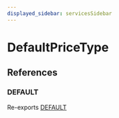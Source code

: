 ```yaml
---
displayed_sidebar: servicesSidebar
---
```



# DefaultPriceType

## References

### DEFAULT

Re-exports [DEFAULT](../../modules/services.mdx#default)
